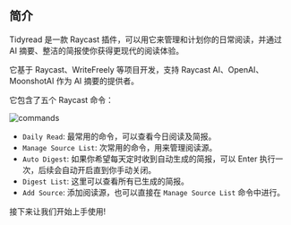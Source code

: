 ## 简介
Tidyread 是一款 Raycast 插件，可以用它来管理和计划你的日常阅读，并通过 AI 摘要、整洁的简报使你获得更现代的阅读体验。

它基于 Raycast、WriteFreely 等项目开发，支持 Raycast AI、OpenAI、MoonshotAI 作为 AI 摘要的提供者。

它包含了五个 Raycast 命令：

![commands](https://tidyread.s3.us-west-2.amazonaws.com/tidyread_commands.png)

-   `Daily Read`: 最常用的命令，可以查看今日阅读及简报。
-   `Manage Source List`: 次常用的命令，用来管理阅读源。
-   `Auto Digest`: 如果你希望每天定时收到自动生成的简报，可以 Enter 执行一次，后续会自动开启直到你手动关闭。
-   `Digest List`: 这里可以查看所有已生成的简报。
-   `Add Source`: 添加阅读源，也可以直接在 `Manage Source List` 命令中进行。

接下来让我们开始上手使用!